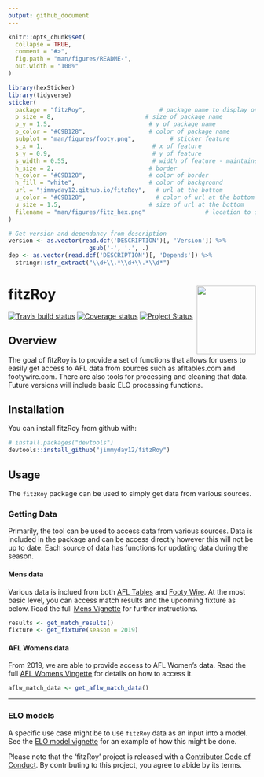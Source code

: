 ```yaml
---
output: github_document
---
```


<!-- README.md is generated from README.Rmd. Please edit that file -->

```r
knitr::opts_chunk$set(
  collapse = TRUE,
  comment = "#>",
  fig.path = "man/figures/README-",
  out.width = "100%"
)
```


```r
library(hexSticker)
library(tidyverse)
sticker(
  package = "fitzRoy",                     # package name to display on sticker             
  p_size = 8,                          # size of package name
  p_y = 1.5,                            # y of package name
  p_color = "#C9B128",                  # color of package name
  subplot = "man/figures/footy.png",          # sticker feature
  s_x = 1,                               # x of feature
  s_y = 0.9,                             # y of feature
  s_width = 0.55,                        # width of feature - maintains aspect ratio
  h_size = 2,                           # border
  h_color = "#C9B128",                  # color of border
  h_fill = "white",                     # color of background
  url = "jimmyday12.github.io/fitzRoy",   # url at the bottom
  u_color = "#C9B128",                    # color of url at the bottom
  u_size = 1.5,                         # size of url at the bottom
  filename = "man/figures/fitz_hex.png"                 # location to save the image
)

# Get version and dependancy from description
version <- as.vector(read.dcf('DESCRIPTION')[, 'Version']) %>%
                       gsub('-', '.', .)
dep <- as.vector(read.dcf('DESCRIPTION')[, 'Depends']) %>%
  stringr::str_extract("\\d+\\.*\\d+\\.*\\d*")
```

<!-- badges: start -->
# fitzRoy <img src="man/figures/fitz_hex.png" align="right" width="120" height="139"/>
[![Travis build status](https://travis-ci.org/jimmyday12/fitzRoy.svg?branch=master)](https://travis-ci.org/jimmyday12/fitzRoy)
[![Coverage status](https://codecov.io/gh/jimmyday12/FitzRoy/branch/master/graph/badge.svg)](https://codecov.io/github/jimmyday12/FitzRoy?branch=master)
[![Project Status](http://www.repostatus.org/badges/latest/active.svg)](http://www.repostatus.org/#active)
<!-- [![Lifecycle: maturing](http://img.shields.io/badge/lifecycle-maturing-blue.svg)](https://www.tidyverse.org/lifecycle/#maturing) -->
<!-- badges: end -->


## Overview
The goal of fitzRoy is to provide a set of functions that allows for users to easily get access to AFL data from sources such as afltables.com and footywire.com. There are also tools for processing and cleaning that data. Future versions will include basic ELO processing functions. 

## Installation

You can install fitzRoy from github with:

```r
# install.packages("devtools")
devtools::install_github("jimmyday12/fitzRoy")
```

## Usage

The `fitzRoy` package can be used to simply get data from various sources. 

### Getting Data

Primarily, the tool can be used to access data from various sources. Data is included in the package and can be access directly however this will not be up to date. Each source of data has functions for updating data during the season. 

#### Mens data
Various data is inclued from both [AFL Tables](afltables.com) and [Footy Wire](footywire.com). At the most basic level, you can access match results and the upcoming fixture as below. Read the full [Mens Vignette](https://jimmyday12.github.io/fitzRoy/articles/readme-vignette.html) for further instructions. 

```r
results <- get_match_results()
fixture <- get_fixture(season = 2019)
```

#### AFL Womens data 
From 2019, we are able to provide access to AFL Women's data. Read the full [AFL Womens Vingette](https://jimmyday12.github.io/fitzRoy/articles/womens-stats.html) for details on how to access it. 

```r
aflw_match_data <- get_aflw_match_data()

```
---

### ELO models
A specific use case might be to use `fitzRoy` data as an input into a model. See the [ELO model vignette](https://jimmyday12.github.io/fitzRoy/articles/elo-ratings-example.html) for an example of how this might be done. 

Please note that the 'fitzRoy' project is released with a [Contributor Code of Conduct](.github/CODE_OF_CONDUCT.md). By contributing to this project, you agree to abide by its terms.
